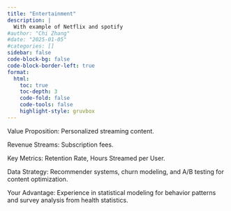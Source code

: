 ```yaml
---
title: "Entertainment"
description: |
  With example of Netflix and spotify
#author: "Chi Zhang"
#date: "2025-01-05"
#categories: []
sidebar: false
code-block-bg: false
code-block-border-left: true
format: 
  html:
    toc: true
    toc-depth: 3
    code-fold: false
    code-tools: false
    highlight-style: gruvbox
---
```


Value Proposition: Personalized streaming content.

Revenue Streams: Subscription fees.

Key Metrics: Retention Rate, Hours Streamed per User.

Data Strategy: Recommender systems, churn modeling, and A/B testing for content optimization.

Your Advantage: Experience in statistical modeling for behavior patterns and survey analysis from health statistics.






